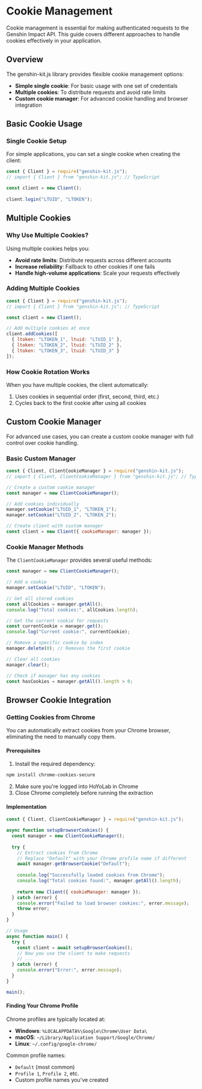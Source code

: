 # Cookie Management

Cookie management is essential for making authenticated requests to the Genshin Impact API. This guide covers different approaches to handle cookies effectively in your application.

## Overview

The genshin-kit.js library provides flexible cookie management options:
- **Simple single cookie**: For basic usage with one set of credentials
- **Multiple cookies**: To distribute requests and avoid rate limits
- **Custom cookie manager**: For advanced cookie handling and browser integration

## Basic Cookie Usage

### Single Cookie Setup

For simple applications, you can set a single cookie when creating the client:

```javascript
const { Client } = require("genshin-kit.js");
// import { Client } from "genshin-kit.js"; // TypeScript

const client = new Client();
 
client.login("LTUID", "LTOKEN");
```

## Multiple Cookies

### Why Use Multiple Cookies?

Using multiple cookies helps you:
- **Avoid rate limits**: Distribute requests across different accounts
- **Increase reliability**: Fallback to other cookies if one fails
- **Handle high-volume applications**: Scale your requests effectively

### Adding Multiple Cookies

```javascript
const { Client } = require("genshin-kit.js");
// import { Client } from "genshin-kit.js"; // TypeScript

const client = new Client();

// Add multiple cookies at once
client.addCookies([
  { ltoken: "LTOKEN_1", ltuid: "LTUID_1" },
  { ltoken: "LTOKEN_2", ltuid: "LTUID_2" },
  { ltoken: "LTOKEN_3", ltuid: "LTUID_3" }
]);
```

### How Cookie Rotation Works

When you have multiple cookies, the client automatically:
1. Uses cookies in sequential order (first, second, third, etc.)
2. Cycles back to the first cookie after using all cookies

## Custom Cookie Manager

For advanced use cases, you can create a custom cookie manager with full control over cookie handling.

### Basic Custom Manager

```javascript
const { Client, ClientCookieManager } = require("genshin-kit.js");
// import { Client, ClientCookieManager } from "genshin-kit.js"; // TypeScript

// Create a custom cookie manager
const manager = new ClientCookieManager();

// Add cookies individually
manager.setCookie("LTUID_1", "LTOKEN_1");
manager.setCookie("LTUID_2", "LTOKEN_2");

// Create client with custom manager
const client = new Client({ cookieManager: manager });
```

### Cookie Manager Methods

The `ClientCookieManager` provides several useful methods:

```javascript
const manager = new ClientCookieManager();

// Add a cookie
manager.setCookie("LTUID", "LTOKEN");

// Get all stored cookies
const allCookies = manager.getAll();
console.log("Total cookies:", allCookies.length);

// Get the current cookie for requests
const currentCookie = manager.get();
console.log("Current cookie:", currentCookie);

// Remove a specific cookie by index
manager.delete(0); // Removes the first cookie

// Clear all cookies
manager.clear();

// Check if manager has any cookies
const hasCookies = manager.getAll().length > 0;
```

## Browser Cookie Integration

### Getting Cookies from Chrome

You can automatically extract cookies from your Chrome browser, eliminating the need to manually copy them.

#### Prerequisites

1. Install the required dependency:

```bash
npm install chrome-cookies-secure
```

2. Make sure you're logged into HoYoLab in Chrome
3. Close Chrome completely before running the extraction

#### Implementation

```javascript
const { Client, ClientCookieManager } = require("genshin-kit.js");

async function setupBrowserCookies() {
  const manager = new ClientCookieManager();
  
  try {
    // Extract cookies from Chrome
    // Replace "Default" with your Chrome profile name if different
    await manager.getBrowserCookie("Default");
    
    console.log("Successfully loaded cookies from Chrome");
    console.log("Total cookies found:", manager.getAll().length);
    
    return new Client({ cookieManager: manager });
  } catch (error) {
    console.error("Failed to load browser cookies:", error.message);
    throw error;
  }
}

// Usage
async function main() {
  try {
    const client = await setupBrowserCookies();
    // Now you use the client to make requests
    // ...
  } catch (error) {
    console.error("Error:", error.message);
  }
}

main();
```

#### Finding Your Chrome Profile

Chrome profiles are typically located at:
- **Windows**: `%LOCALAPPDATA%\Google\Chrome\User Data\`
- **macOS**: `~/Library/Application Support/Google/Chrome/`
- **Linux**: `~/.config/google-chrome/`

Common profile names:
- `Default` (most common)
- `Profile 1`, `Profile 2`, etc.
- Custom profile names you've created
